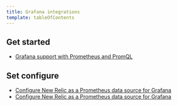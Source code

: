 ```yaml
---
title: Grafana integrations
template: tableOfContents
---
```


## Get started

* [Grafana support with Prometheus and PromQL](/docs/integrations/grafana-integrations/get-started/grafana-support-prometheus-promql)

## Set configure

* [Configure New Relic as a Prometheus data source for Grafana](/docs/integrations/grafana-integrations/set-configure/configure-new-relic-prometheus-data-source-grafana)
* [Configure New Relic as a Prometheus data source for Grafana](/docs/integrations/grafana-integrations/set-configure/configure-new-relic-prometheus-data-source-grafana)
